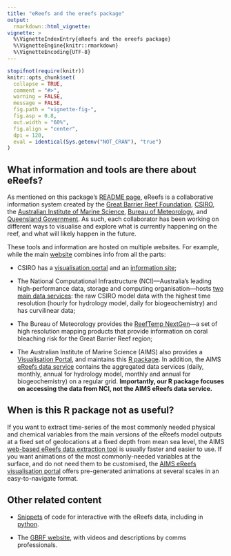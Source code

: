 ```yaml
---
title: "eReefs and the ereefs package"
output:
  rmarkdown::html_vignette:
vignette: >
  %\VignetteIndexEntry{eReefs and the ereefs package}
  %\VignetteEngine{knitr::rmarkdown}
  %\VignetteEncoding{UTF-8}
---
```


```r
stopifnot(require(knitr))
knitr::opts_chunk$set(
  collapse = TRUE,
  comment = "#>",
  warning = FALSE,
  message = FALSE,
  fig.path = "vignette-fig-",
  fig.asp = 0.8,
  out.width = "60%",
  fig.align = "center",
  dpi = 120,
  eval = identical(Sys.getenv("NOT_CRAN"), "true")
)
```

## What information and tools are there about eReefs?

As mentioned on this package's [README page](https://open-aims.github.io/ereefs/), eReefs is a collaborative information system created by the [Great Barrier Reef Foundation](https://www.barrierreef.org/), [CSIRO](https://www.csiro.au/), the [Australian Institute of Marine Science](https://www.aims.gov.au/), [Bureau of Meteorology](https://www.bom.gov.au/), and [Queensland Government](https://www.qld.gov.au/). As such, each collaborator has been working on different ways to visualise and explore what is currently happening on the reef, and what will likely happen in the future.

These tools and information are hosted on multiple websites. For example, while the main [website](https://www.ereefs.org.au/) combines info from all the parts:

- CSIRO has a [visualisation portal](https://portal.ereefs.info/) and an [information site](https://research.csiro.au/ereefs/);

- The National Computational Infrastructure (NCI)---Australia's leading high-performance data, storage and computing organisation---hosts [two main data services](https://dapds00.nci.org.au/thredds/catalog/fx3/gbr4_v2/catalog.html): the raw CSIRO model data with the highest time resolution (hourly for hydrology model, daily for biogeochemistry) and has curvilinear data;

- The Bureau of Meteorology provides the [ReefTemp NextGen](http://www.bom.gov.au/environment/activities/reeftemp/reeftemp.shtml)---a set of high resolution mapping products that provide information on coral bleaching risk for the Great Barrier Reef region;

- The Australian Institute of Marine Science (AIMS) also provides a [Visualisation Portal](https://ereefs.aims.gov.au/ereefs-aims), and maintains this [R package](https://github.com/open-aims/ereefs/). In addition, the AIMS [eReefs data service](https://hyrax.ereefs.aims.gov.au/) contains the aggregated data services (daily, monthly, annual for hydrology model, monthly and annual for biogeochemistry) on a regular grid. **Importantly, our R package focuses on accessing the data from NCI, not the AIMS eReefs data service.**

## When is this R package not as useful?

If you want to extract time-series of the most commonly needed physical and chemical variables from the main versions of the eReefs model outputs at a fixed set of geolocations at a fixed depth from mean sea level, the AIMS [web-based eReefs data extraction tool](https://extraction.ereefs.aims.gov.au/) is usually faster and easier to use. If you want animations of the most commonly-needed variables at the surface, and do not need them to be customised, the [AIMS eReefs visualisation portal](https://ereefs.aims.gov.au/ereefs-aims) offers pre-generated animations at several scales in an easy-to-navigate format.

## Other related content

- [Snippets](https://ereefs.aims.gov.au/ereefs-aims/help) of code for interactive with the eReefs data, including in [python](https://ereefs.aims.gov.au/ereefs-aims/help/how-to-plot-aims-ereefs-data-with-python).

- The [GBRF website](https://www.barrierreef.org/what-we-do/projects/eReefs), with videos and descriptions by comms professionals.
